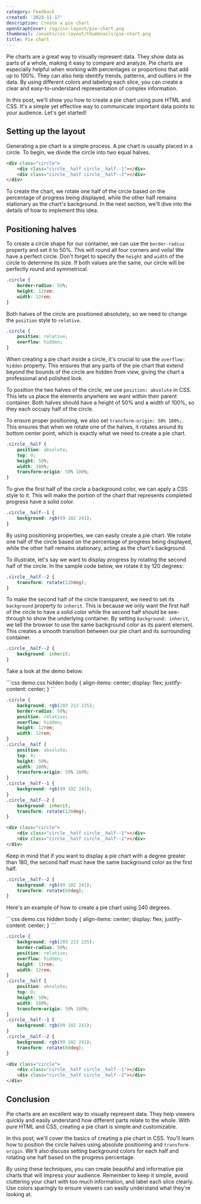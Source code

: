 ```yaml
---
category: Feedback
created: '2023-11-17'
description: Create a pie chart
openGraphCover: /og/css-layout/pie-chart.png
thumbnail: /assets/css-layout/thumbnails/pie-chart.png
title: Pie chart
---
```


Pie charts are a great way to visually represent data. They show data as parts of a whole, making it easy to compare and analyze. Pie charts are especially helpful when working with percentages or proportions that add up to 100%. They can also help identify trends, patterns, and outliers in the data. By using different colors and labeling each slice, you can create a clear and easy-to-understand representation of complex information.

In this post, we'll show you how to create a pie chart using pure HTML and CSS. It's a simple yet effective way to communicate important data points to your audience. Let's get started!

## Setting up the layout

Generating a pie chart is a simple process. A pie chart is usually placed in a circle. To begin, we divide the circle into two equal halves.

```html
<div class="circle">
    <div class="circle__half circle__half--1"></div>
    <div class="circle__half circle__half--2"></div>
</div>
```

To create the chart, we rotate one half of the circle based on the percentage of progress being displayed, while the other half remains stationary as the chart's background. In the next section, we'll dive into the details of how to implement this idea.

## Positioning halves

To create a circle shape for our container, we can use the `border-radius` property and set it to 50%. This will round all four corners and voila! We have a perfect circle. Don't forget to specify the `height` and `width` of the circle to determine its size. If both values are the same, our circle will be perfectly round and symmetrical.

```css
.circle {
    border-radius: 50%;
    height: 12rem;
    width: 12rem;
}
```

Both halves of the circle are positioned absolutely, so we need to change the `position` style to `relative`.

```css
.circle {
    position: relative;
    overflow: hidden;
}
```

When creating a pie chart inside a circle, it's crucial to use the `overflow: hidden` property. This ensures that any parts of the pie chart that extend beyond the bounds of the circle are hidden from view, giving the chart a professional and polished look.

To position the two halves of the circle, we use `position: absolute` in CSS. This lets us place the elements anywhere we want within their parent container. Both halves should have a height of 50% and a width of 100%, so they each occupy half of the circle.

To ensure proper positioning, we also set `transform-origin: 50% 100%;`. This ensures that when we rotate one of the halves, it rotates around its bottom center point, which is exactly what we need to create a pie chart.

```css
.circle__half {
    position: absolute;
    top: 0;
    height: 50%;
    width: 100%;
    transform-origin: 50% 100%;
}
```

To give the first half of the circle a background color, we can apply a CSS style to it. This will make the portion of the chart that represents completed progress have a solid color.

```css
.circle__half--1 {
    background: rgb(99 102 241);
}
```

By using positioning properties, we can easily create a pie chart. We rotate one half of the circle based on the percentage of progress being displayed, while the other half remains stationary, acting as the chart's background.

To illustrate, let's say we want to display progress by rotating the second half of the circle. In the sample code below, we rotate it by 120 degrees:

```css
.circle__half--2 {
    transform: rotate(120deg);
}
```

To make the second half of the circle transparent, we need to set its `background` property to `inherit`. This is because we only want the first half of the circle to have a solid color while the second half should be see-through to show the underlying container. By setting `background: inherit`, we tell the browser to use the same background color as its parent element. This creates a smooth transition between our pie chart and its surrounding container.

```css
.circle__half--2 {
    background: inherit;
}
```

Take a look at the demo below:

<Playground>
```css demo.css hidden
body {
    align-items: center;
    display: flex;
    justify-content: center;
}
```

```css styles.css
.circle {
    background: rgb(203 213 225);
    border-radius: 50%;
    position: relative;
    overflow: hidden;
    height: 12rem;
    width: 12rem;
}
.circle__half {
    position: absolute;
    top: 0;
    height: 50%;
    width: 100%;
    transform-origin: 50% 100%;
}
.circle__half--1 {
    background: rgb(99 102 241);
}
.circle__half--2 {
    background: inherit;
    transform: rotate(120deg);
}
```

```html index.html
<div class="circle">
    <div class="circle__half circle__half--1"></div>
    <div class="circle__half circle__half--2"></div>
</div>
```
</Playground>

Keep in mind that if you want to display a pie chart with a degree greater than 180, the second half must have the same background color as the first half.

```css
.circle__half--2 {
    background: rgb(99 102 241);
    transform: rotate(60deg);
}
```

Here's an example of how to create a pie chart using 240 degrees.

<Playground>
```css demo.css hidden
body {
    align-items: center;
    display: flex;
    justify-content: center;
}
```

```css styles.css
.circle {
    background: rgb(203 213 225);
    border-radius: 50%;
    position: relative;
    overflow: hidden;
    height: 12rem;
    width: 12rem;
}
.circle__half {
    position: absolute;
    top: 0;
    height: 50%;
    width: 100%;
    transform-origin: 50% 100%;
}
.circle__half--1 {
    background: rgb(99 102 241);
}
.circle__half--2 {
    background: rgb(99 102 241);
    transform: rotate(60deg);
}
```

```html index.html
<div class="circle">
    <div class="circle__half circle__half--1"></div>
    <div class="circle__half circle__half--2"></div>
</div>
```
</Playground>

## Conclusion

Pie charts are an excellent way to visually represent data. They help viewers quickly and easily understand how different parts relate to the whole. With pure HTML and CSS, creating a pie chart is simple and customizable.

In this post, we'll cover the basics of creating a pie chart in CSS. You'll learn how to position the circle halves using absolute positioning and `transform-origin`. We'll also discuss setting background colors for each half and rotating one half based on the progress percentage.

By using these techniques, you can create beautiful and informative pie charts that will impress your audience. Remember to keep it simple, avoid cluttering your chart with too much information, and label each slice clearly. Use colors sparingly to ensure viewers can easily understand what they're looking at.

